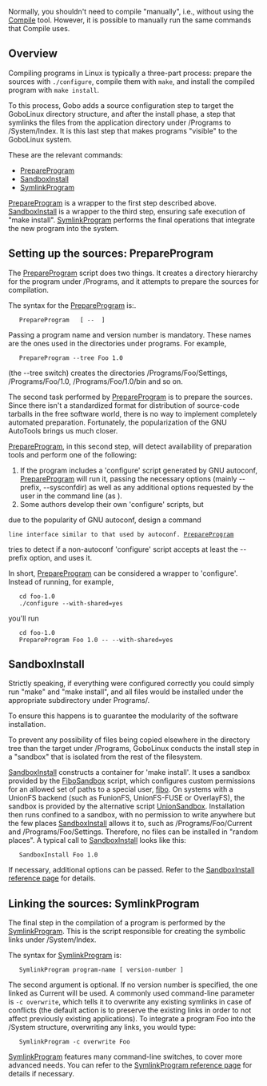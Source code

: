 Normally, you shouldn't need to compile "manually", i.e.,
without using the [[Compile]] tool. However, it is possible
to manually run the same commands that Compile uses.

== Overview ==

Compiling programs in Linux is typically a three-part
process: prepare the sources with <code>./configure</code>,
compile them with <code>make</code>, and install the
compiled program with <code>make install</code>. 

To this process, Gobo adds a source configuration step to
target the GoboLinux directory structure, and after the
install phase, a step that symlinks the files from the
application directory under /Programs to /System/Index. It
is this last step that makes programs "visible" to the
GoboLinux system.

These are the relevant commands:

* [[PrepareProgram]]
* [[SandboxInstall]]
* [[SymlinkProgram]]

[[PrepareProgram]] is a wrapper to the first step described
above. [[SandboxInstall]] is a wrapper to the third step,
ensuring safe execution of "make install".
[[SymlinkProgram]] performs the final operations that
integrate the new program into the system.

==  Setting up the sources: PrepareProgram ==

The [[PrepareProgram]] script does two things. It creates a
directory hierarchy for the program under /Programs, and it
attempts to prepare the sources for compilation.

The syntax for the [[PrepareProgram]] is:.

    PrepareProgram <program-name> <version-number> [ -- <additional-options> ] 

Passing a program name and version number is mandatory.
These names are the ones used in the directories under
programs. For example,

    PrepareProgram --tree Foo 1.0 

(the --tree switch) creates the directories
/Programs/Foo/Settings, /Programs/Foo/1.0,
/Programs/Foo/1.0/bin and so on.

The second task performed by [[PrepareProgram]] is to
prepare the sources. Since there isn't a standardized format
for distribution of source-code tarballs in the free
software world, there is no way to implement completely
automated preparation. Fortunately, the popularization of
the GNU AutoTools brings us much closer.

[[PrepareProgram]], in this second step, will detect
availability of preparation tools and perform one of the
following:

# If the program includes a 'configure' script generated by GNU autoconf, [[PrepareProgram]] will run it, passing the necessary options (mainly --prefix, --sysconfdir) as well as any additional options requested by the user in the command line (as <additional-options>).
# Some authors develop their own 'configure' scripts, but
due to the popularity of GNU autoconf, design a command
 line interface similar to that used by autoconf. [[PrepareProgram]] 
tries to detect if a non-autoconf 'configure' script accepts at least the 
--prefix option, and uses it.

In short, [[PrepareProgram]] can be considered a wrapper to
'configure'. Instead of running, for example,

    cd foo-1.0
	./configure --with-shared=yes 

you'll run

    cd foo-1.0
	PrepareProgram Foo 1.0 -- --with-shared=yes 


==  SandboxInstall ==

Strictly speaking, if everything were configured correctly
you could simply run "make" and "make install", and all
files would be installed under the appropriate subdirectory
under Programs/.

To ensure this happens is to guarantee the modularity
of the software installation. 

To prevent any possibility of files being copied elsewhere
in the directory tree than the target under /Programs,
GoboLinux conducts the install step in a "sandbox" that is
isolated from the rest of the filesystem. 

[[SandboxInstall]] constructs a container for 'make install'. It uses a
sandbox provided by the [[FiboSandbox]] script, which
configures custom permissions for an allowed set of paths to
a special user, [[fibo]]. On systems with a UnionFS backend
(such as FunionFS, UnionFS-FUSE or OverlayFS), the sandbox
is provided by the alternative script [[UnionSandbox]].
Installation then runs confined to a sandbox, with no
permission to write anywhere but the few places
[[SandboxInstall]] allows it to, such as
/Programs/Foo/Current and /Programs/Foo/Settings. Therefore,
no files can be installed in "random places". A typical call
to [[SandboxInstall]] looks like this:


    SandboxInstall Foo 1.0 


If necessary, additional options can be passed. Refer to the [[SandboxInstall | SandboxInstall reference page]] for details.

==  Linking the sources: SymlinkProgram ==

The final step in the compilation of a program is performed
by the [[SymlinkProgram]]. This is the script responsible
for creating the symbolic links under /System/Index.

The syntax for [[SymlinkProgram]] is:


    SymlinkProgram program-name [ version-number ]


The second argument is optional. If no version number is
specified, the one linked as Current will be used. A
commonly used command-line parameter is <code>-c
overwrite</code>, which tells it to overwrite any existing
symlinks in case of conflicts (the default action is to
preserve the existing links in order to not affect
previously existing applications). To integrate a program
Foo into the /System structure, overwriting any links, you
would type:

    SymlinkProgram -c overwrite Foo 

[[SymlinkProgram]] features many command-line switches, to
cover more advanced needs. You can refer to the
[[SymlinkProgram | SymlinkProgram reference page]] for
details if necessary.

